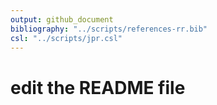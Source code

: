 ```yaml
---
output: github_document
bibliography: "../scripts/references-rr.bib"
csl: "../scripts/jpr.csl"
---
```


# edit the README file 




